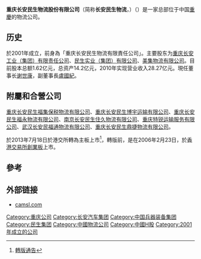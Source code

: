 '''重庆长安民生物流股份有限公司'''（简称'''长安民生物流'''，'''{{lang-en|Changan Minsheng APLL Logistics Co., Ltd.}}'''）（{{hkex|1292}}）是一家总部位于中国[[重慶|重慶]]的物流公司。

==历史==
於2001年成立，前身為「重庆长安民生物流有限責任公司」。主要股东为[[重庆长安工业（集团）有限责任公司|重庆长安工业（集团）有限责任公司]]、[[民生实业（集团）有限公司|民生实业（集团）有限公司]]、[[美集物流有限公司|美集物流有限公司]]。目前股本总额1.62亿元，总资产14.2亿元，2010年实现营业收入28.27亿元。現任董事长[[谢世康|谢世康]]，副董事長[[盧國紀|盧國紀]]。

==附屬和合營公司==

[[重庆长安民生福集保税物流有限公司|重庆长安民生福集保税物流有限公司]]、[[重庆长安民生博宇运输有限公司|重庆长安民生博宇运输有限公司]]、[[重庆长安民生福永物流有限公司|重庆长安民生福永物流有限公司]]、[[南京长安民生住久物流有限公司|南京长安民生住久物流有限公司]]、[[重庆特锐运输服务有限公司|重庆特锐运输服务有限公司]]、[[武汉长安民福通物流有限公司|武汉长安民福通物流有限公司]]、[[重庆长安民生鼎捷物流有限公司|重庆长安民生鼎捷物流有限公司]]。

於2013年7月18日於港交所轉為主板上市<ref>[http://www.camsl.com/upload/eijgz0y_CTRANSFEROFLISTINGFROMTHEGROWTHENTERPRISEMARKETTOTHEMAINBOARDOFTHESTOCKEXCHANGEOFHONGKONGLIMITED.pdf 轉版通告]{{dead link|date=2018年4月 |bot=InternetArchiveBot |fix-attempted=yes }}</ref>，轉版前，是在2006年2月23日，於[[香港交易所|香港交易所]][[香港創業板|創業板]]上市。

==參考==
{{reflist}}

== 外部链接 ==
* [http://www.camsl.com  camsl.com] {{Wayback|url=http://www.camsl.com/ |date=20210302071527 }}

[[Category:重庆公司|Category:重庆公司]]
[[Category:长安汽车集团|Category:长安汽车集团]]
[[Category:中国兵器装备集团|Category:中国兵器装备集团]]
[[Category:民生集团|Category:民生集团]]
[[Category:中國物流公司|Category:中國物流公司]]
[[Category:中國H股|Category:中國H股]]
[[Category:2001年成立的公司|Category:2001年成立的公司]]